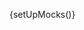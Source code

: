 
{setUpMocks()}

<Meta
  title="Modular Checkout/Postal Code Form"
  Components="justifi-postal-code-form"
  of={JustifiPostalCodeForm}
/>

<Title />

---

Renders a form for collecting the postal code as part of a checkout flow.

This component is **designed to be used within** the `justifi-checkout-wrapper` and **does not accept props directly**. Instead, it relies on shared state passed through the Stencil Store, managed by the wrapper component.

**Authorization** and business context are also handled by `justifi-checkout-wrapper`, which manages authentication tokens and related configuration.

This component exposes **no public methods or properties** and is not intended for standalone use.

# Example Usage

---

<ComponentBox>
  <justifi-checkout-wrapper
    account-id="acc_123"
    auth-token="123abc"
    checkout-id="cho_123"
  >
    <justifi-postal-code-form />
  </justifi-checkout-wrapper>
</ComponentBox>

---

<Source dark language="html" code={codeExampleFull} />

